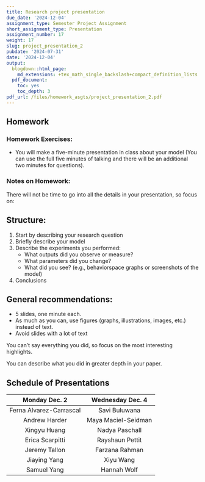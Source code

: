 ```yaml
---
title: Research project presentation
due_date: '2024-12-04'
assignment_type: Semester Project Assignment
short_assignment_type: Presentation
assignment_number: 17
weight: 17
slug: project_presentation_2
pubdate: '2024-07-31'
date: '2024-12-04'
output:
  blogdown::html_page:
    md_extensions: +tex_math_single_backslash+compact_definition_lists
  pdf_document:
    toc: yes
    toc_depth: 3
pdf_url: /files/homework_asgts/project_presentation_2.pdf
---
```

## Homework

### Homework Exercises:



* You will make a five-minute presentation in class about your model (You can use the full five minutes of talking and there will be an additional two minutes for questions).

### Notes on Homework:


There will not be time to go into all the details in your presentation, so focus on:

## Structure:

#. Start by describing your research question
#. Briefly describe your model
#. Describe the experiments you performed:
   * What outputs did you observe or measure?
   * What parameters did you change?
   * What did you see? (e.g., behaviorspace graphs or screenshots of the model)
#. Conclusions

## General recommendations:

* 5 slides, one minute each.
* As much as you can, use figures (graphs, illustrations, images, etc.) instead of text.
* Avoid slides with a lot of text

You can’t say everything you did, so focus on the most interesting highlights.

You can describe what you did in greater depth in your paper.

## Schedule of Presentations

| Monday Dec. 2       | Wednesday Dec. 4    |
|:-------------------:|:-------------------:|
| Ferna Alvarez-Carrascal | Savi Buluwana       |
| Andrew Harder           | Maya Maciel-Seidman |
| Xingyu Huang            | Nadya Paschall      |
| Erica Scarpitti         | Rayshaun Pettit     |
| Jeremy Tallon           | Farzana Rahman      |
| Jiaying Yang            | Xiyu Wang           |
| Samuel Yang            | Hannah Wolf         |